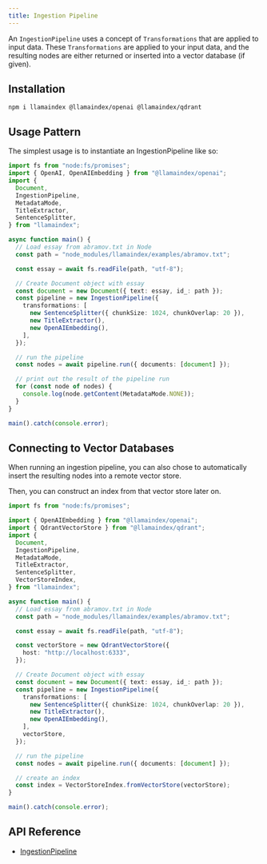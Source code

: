 ```yaml
---
title: Ingestion Pipeline
---
```


An `IngestionPipeline` uses a concept of `Transformations` that are applied to input data.
These `Transformations` are applied to your input data, and the resulting nodes are either returned or inserted into a vector database (if given).

## Installation

```package-install
npm i llamaindex @llamaindex/openai @llamaindex/qdrant
```

## Usage Pattern

The simplest usage is to instantiate an IngestionPipeline like so:

```ts
import fs from "node:fs/promises";
import { OpenAI, OpenAIEmbedding } from "@llamaindex/openai";
import {
  Document,
  IngestionPipeline,
  MetadataMode,
  TitleExtractor,
  SentenceSplitter,
} from "llamaindex";

async function main() {
  // Load essay from abramov.txt in Node
  const path = "node_modules/llamaindex/examples/abramov.txt";

  const essay = await fs.readFile(path, "utf-8");

  // Create Document object with essay
  const document = new Document({ text: essay, id_: path });
  const pipeline = new IngestionPipeline({
    transformations: [
      new SentenceSplitter({ chunkSize: 1024, chunkOverlap: 20 }),
      new TitleExtractor(),
      new OpenAIEmbedding(),
    ],
  });

  // run the pipeline
  const nodes = await pipeline.run({ documents: [document] });

  // print out the result of the pipeline run
  for (const node of nodes) {
    console.log(node.getContent(MetadataMode.NONE));
  }
}

main().catch(console.error);
```

## Connecting to Vector Databases

When running an ingestion pipeline, you can also chose to automatically insert the resulting nodes into a remote vector store.

Then, you can construct an index from that vector store later on.

```ts
import fs from "node:fs/promises";

import { OpenAIEmbedding } from "@llamaindex/openai";
import { QdrantVectorStore } from "@llamaindex/qdrant";
import {
  Document,
  IngestionPipeline,
  MetadataMode,
  TitleExtractor,
  SentenceSplitter,
  VectorStoreIndex,
} from "llamaindex";

async function main() {
  // Load essay from abramov.txt in Node
  const path = "node_modules/llamaindex/examples/abramov.txt";

  const essay = await fs.readFile(path, "utf-8");

  const vectorStore = new QdrantVectorStore({
    host: "http://localhost:6333",
  });

  // Create Document object with essay
  const document = new Document({ text: essay, id_: path });
  const pipeline = new IngestionPipeline({
    transformations: [
      new SentenceSplitter({ chunkSize: 1024, chunkOverlap: 20 }),
      new TitleExtractor(),
      new OpenAIEmbedding(),
    ],
    vectorStore,
  });

  // run the pipeline
  const nodes = await pipeline.run({ documents: [document] });

  // create an index
  const index = VectorStoreIndex.fromVectorStore(vectorStore);
}

main().catch(console.error);
```

## API Reference

- [IngestionPipeline](/typescript/framework-api-reference/classes/ingestionpipeline/)
